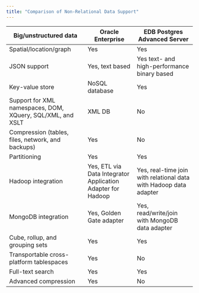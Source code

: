 ```yaml
---
title: "Comparison of Non-Relational Data Support"
--- 
```



| Big/unstructured data      | Oracle Enterprise            | EDB Postgres Advanced Server  |
|----------------------------|------------------------------|-------------------------------|
| Spatial/location/graph     | Yes                          | Yes                           |
| JSON support               | Yes, text based              | Yes text- and high-performance binary based |
| Key-value store            | NoSQL database               | Yes                           |
| Support for XML namespaces, DOM, XQuery, SQL/XML, and XSLT | XML DB | No                  | 
| Compression (tables, files, network, and backups) | Yes   | No                            |
| Partitioning                       | Yes                  | Yes                           |
| Hadoop integration         | Yes, ETL via Data Integrator Application Adapter for Hadoop | Yes, real-time join with relational data with Hadoop data adapter |
| MongoDB integration        | Yes, Golden Gate adapter     | Yes, read/write/join with MongoDB data adapter |
| Cube, rollup, and grouping sets | Yes                     | Yes                            | 
| Transportable cross-platform tablespaces | Yes            | No                             |
| Full-text search           | Yes                          | Yes                            |
| Advanced compression       | Yes                          | No                             |
